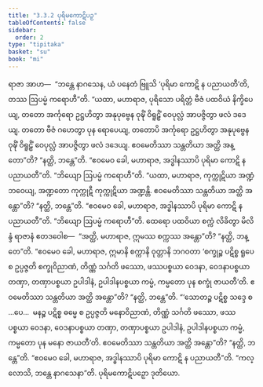 ```yaml
---
title: "3.3.2 ပုရိမကောဋိပဉှ"
tableOfContents: false
sidebar:
  order: 2
type: "tipitaka"
basket: "su"
book: "mi"
---
```



<DynamicBreadcrumb />

<Division number="50" book="mi" e="ch" v="28">

<Paragraph number="231" book="mi">
ရာဇာ အာဟ—  “ဘန္တေ နာဂသေန, ယံ ပနေတံ ဗြူသိ ‘ပုရိမာ ကောဋိ န ပညာယတီ’တိ, တဿ ဩပမ္မံ ကရောဟီ”တိ. “ယထာ, မဟာရာဇ, ပုရိသော ပရိတ္တံ ဗီဇံ ပထဝိယံ နိက္ခိပေယျ, တတော အင်္ကုရော ဥဋ္ဌဟိတွာ အနုပုဗ္ဗေန ဝုဍ္ဎိံ ဝိရူဠှိံ ဝေပုလ္လံ အာပဇ္ဇိတွာ ဖလံ ဒဒေယျ. တတော ဗီဇံ ဂဟေတွာ ပုန ရောပေယျ, တတောပိ အင်္ကုရော ဥဋ္ဌဟိတွာ အနုပုဗ္ဗေန ဝုဍ္ဎိံ ဝိရူဠှိံ ဝေပုလ္လံ အာပဇ္ဇိတွာ ဖလံ ဒဒေယျ. ဧဝမေတိဿာ သန္တတိယာ အတ္ထိ အန္တော”တိ? “နတ္ထိ, ဘန္တေ”တိ. “ဧဝမေဝ ခေါ, မဟာရာဇ, အဒ္ဓါနဿာပိ ပုရိမာ ကောဋိ န ပညာယတီ”တိ.
</Paragraph>

<Paragraph number="232" book="mi">
“ဘိယျော ဩပမ္မံ ကရောဟီ”တိ. “ယထာ, မဟာရာဇ, ကုက္ကုဋိယာ အဏ္ဍံ ဘဝေယျ, အဏ္ဍတော ကုက္ကုဋီ ကုက္ကုဋိယာ အဏ္ဍန္တိ. ဧဝမေတိဿာ သန္တတိယာ အတ္ထိ အန္တော”တိ? “နတ္ထိ, ဘန္တေ”တိ. “ဧဝမေဝ ခေါ, မဟာရာဇ, အဒ္ဓါနဿာပိ ပုရိမာ ကောဋိ န ပညာယတီ”တိ.
</Paragraph>

<Paragraph number="233" book="mi">
“ဘိယျော ဩပမ္မံ ကရောဟီ”တိ. ထေရော ပထဝိယာ စက္ကံ လိခိတွာ မိလိန္ဒံ ရာဇာနံ ဧတဒဝေါစ—  “အတ္ထိ, မဟာရာဇ, ဣမဿ စက္ကဿ အန္တော”တိ? “နတ္ထိ, ဘန္တေ”တိ. “ဧဝမေဝ ခေါ, မဟာရာဇ, ဣမာနိ စက္ကာနိ ဝုတ္တာနိ ဘဂဝတာ ‘စက္ခုဉ္စ ပဋိစ္စ ရူပေ စ ဥပ္ပဇ္ဇတိ စက္ခုဝိညာဏံ, တိဏ္ဏံ သင်္ဂတိ ဖဿော, ဖဿပစ္စယာ ဝေဒနာ, ဝေဒနာပစ္စယာ တဏှာ, တဏှာပစ္စယာ ဥပါဒါနံ, ဥပါဒါနပစ္စယာ ကမ္မံ, ကမ္မတော ပုန စက္ခုံ ဇာယတီ’တိ. ဧဝမေတိဿာ သန္တတိယာ အတ္ထိ အန္တော”တိ? “နတ္ထိ, ဘန္တေ”တိ.
</Paragraph>

<Paragraph number="234" book="mi">
“‘သောတဉ္စ ပဋိစ္စ သဒ္ဒေ စ …ပေ…  မနဉ္စ ပဋိစ္စ ဓမ္မေ စ ဥပ္ပဇ္ဇတိ မနောဝိညာဏံ, တိဏ္ဏံ သင်္ဂတိ ဖဿော, ဖဿပစ္စယာ ဝေဒနာ, ဝေဒနာပစ္စယာ တဏှာ, တဏှာပစ္စယာ ဥပါဒါနံ, ဥပါဒါနပစ္စယာ ကမ္မံ, ကမ္မတော ပုန မနော ဇာယတီ’တိ. ဧဝမေတိဿာ သန္တတိယာ အတ္ထိ အန္တော”တိ? “နတ္ထိ, ဘန္တေ”တိ. “ဧဝမေဝ ခေါ, မဟာရာဇ, အဒ္ဓါနဿာပိ ပုရိမာ ကောဋိ န ပညာယတီ”တိ.
</Paragraph>

<Paragraph number="235" book="mi">
“ကလ္လောသိ, ဘန္တေ နာဂသေနာ”တိ.

</Paragraph>
</Division>

<Paragraph number="236" type="center" book="mi">
ပုရိမကောဋိပဉှော ဒုတိယော.
</Paragraph>